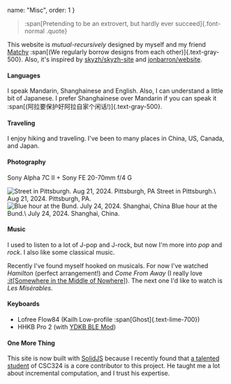 
  name: "Misc",
  order: 1
}

> :span[Pretending to be an extrovert, but hardly ever succeed]{.font-normal .quote}

This website is *mutual-recursively* designed by myself and my friend [Matchy](https://matchy.bio/) :span[(We regularly borrow designs from each other)]{.text-gray-500}.
Also, it's inspired by [skyzh/skyzh-site](https://github.com/skyzh/skyzh-site) and [jonbarron/website](https://github.com/jonbarron/website).

#### Languages

I speak Mandarin, Shanghainese and English. Also, I can understand a little bit of Japanese. I prefer Shanghainese over Mandarin if you can speak it :span[(阿拉要保护好阿拉自家个闲话!)]{.text-gray-500}.

#### Traveling

I enjoy hiking and traveling. I've been to many places in China, US, Canada, and Japan.

#### Photography

<SvgCameraHeart class="md-icon" /> Sony Alpha 7C II + <SvgAperture class="md-icon" /> Sony FE 20-70mm f/4 G

<div class="flex flex-row flex-wrap">
  <div style={{flex: "1 1 200px"}}>
    <Image class="my-0 p-2" src={pitStreet} baseSize={320} alt="Street in Pittsburgh. Aug 21, 2024. Pittsburgh, PA" />
    <span class="text-xs text-center text-gray-500 mt-0">
            Street in Pittsburgh.\
            Aug 21, 2024. Pittsburgh, PA.
        </span>
  </div>

  <div style={{flex: "1 1 200px"}}>
    <Image class="my-0 p-2" src={shBund} baseSize={320} alt="Blue hour at the Bund. July 24, 2024. Shanghai, China" />
    <span class="text-xs text-center text-gray-500 mt-0">
            Blue hour at the Bund.\
            July 24, 2024. Shanghai, China.
        </span>
  </div>
</div>

#### Music

I used to listen to a lot of J-pop and J-rock, but now I'm more into *pop* and *rock*. I also like some classical music.

Recently I've found myself hooked on musicals. For now I've watched _Hamilton_ (perfect arrangement!) and _Come From Away_ (I really love [:it[Somewhere in the Middle of Nowhere]](https://www.youtube.com/watch?v=lZPMZo2Mn-s4JtHablARlU)). The next one I'd like to watch is _Les Misérables_.

#### Keyboards

- Lofree Flow84 (Kailh Low-profile :span[Ghost]{.text-lime-700})
- HHKB Pro 2 (with [YDKB BLE Mod](https://ydkb.io/help/#/en/keyboards/hhkb-ble))

#### One More Thing

This site is now built with [SolidJS](https://www.solidjs.com/) because I recently found that [a talented student](https://github.com/milomg) of CSC324 is a core contributor to this project. He taught me a lot about incremental computation, and I trust his expertise.

